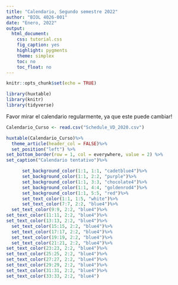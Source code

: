 ```yaml
---
title: "Calendario, Segundo semestre 2022"
author: "BIOL 4026-001"
date: "Enero, 2022"
output:
  html_document:
    css: tutorial.css
    fig_caption: yes
    highlight: pygments
    theme: simplex
    toc: no
    toc_float: no
---
```


```r
knitr::opts_chunk$set(echo = TRUE)
```

```r
library(huxtable)
library(knitr)
library(tidyverse)


```



Favor mirar el calendario regularmente, ya que este puede cambiar!

```r
Calendario_Curso <- read.csv("Schedule_VD_2020.csv")
```



```r
huxtable(Calendario_Curso)%>%
  theme_article(header_col = FALSE)%>%
  set_position("left") %>%
set_bottom_border(row = 1, col = everywhere, value = 2) %>%
set_caption("Calendario tentativo")%>%

      set_background_color(1:1, 1:1, "cadetblue4")%>% 
      set_background_color(1:1, 2:2, "purple")%>% 
      set_background_color(1:1, 3:3, "chocolate4")%>% 
      set_background_color(1:1, 4:4, "goldenrod4")%>% 
      set_background_color(1:1, 5:5, "red")%>%
      set_text_color(1:1, 1:5, "white")%>%
      set_text_color(7:7, 2:2, "blue4")%>%
  set_text_color(9:9, 2:2, "blue4")%>%
set_text_color(11:11, 2:2, "blue4")%>%
set_text_color(13:13, 2:2, "blue4")%>%               
  set_text_color(15:15, 2:2, "blue4")%>%
  set_text_color(17:17, 2:2, "blue4")%>%
  set_text_color(19:19, 2:2, "blue4")%>%
  set_text_color(21:21, 2:2, "blue4")%>%
set_text_color(23:23, 2:2, "blue4")%>%
set_text_color(25:25, 2:2, "blue4")%>%
set_text_color(27:27, 2:2, "blue4")%>%
set_text_color(29:29, 2:2, "blue4")%>%
set_text_color(31:31, 2:2, "blue4")%>%
set_text_color(33:33, 2:2, "blue4")
```


